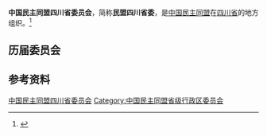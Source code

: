 {{Infobox PRCG
|机构名称 = 中国民主同盟四川省委员会
|标志1    =
|格言1    =
|届数     = 
|任期始   = 
|任期终   =
|职位1    = 主任委员
|人员1    = 
|职位2    = 副主任委员
|人员2    =
|人数2    =
|职位3    =
|人员3    =
|组织法规 = 中国民主同盟章程
|上级机构 = [[中国民主同盟中央委员会|中国民主同盟中央委员会]]
|机构类型 = [[民主党派|民主党派]][[中国一级行政区|省级行政区]][[委员会|委员会]]
|行政级别 = 正厅级
|场所1    = 
|地址1    = 
|邮编1    = 
|电话1    = 
|官网1    = {{url|http://mmscsw.gov.cn}}
}}
'''中国民主同盟四川省委员会'''，简称'''民盟四川省委'''，是[[中国民主同盟|中国民主同盟]]在[[四川省|四川省]]的地方组织。<ref>{{Cite book|title=四川百科全书|author=《四川百科全书》编纂委员会编|publisher=四川辞书出版社|year=1997|isbn=|location=成都|pages=}}</ref>

== 历届委员会 ==

== 参考资料 ==
{{reflist}}

{{中华人民共和国各省级行政区|委员会|中国民主同盟|仅内地=yes}}

{{Authority control}}
[[Category:中国民主同盟四川省委员会|]]
[[Category:中国民主同盟省级行政区委员会|Category:中国民主同盟省级行政区委员会]]